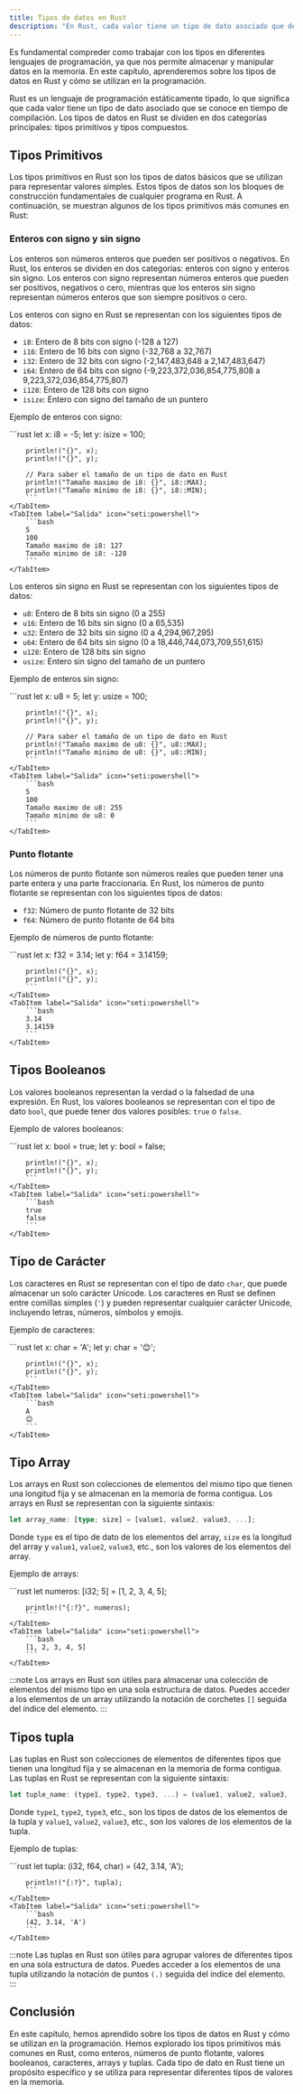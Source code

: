 ```yaml
---
title: Tipos de datos en Rust
description: "En Rust, cada valor tiene un tipo de dato asociado que define cómo se almacena y se manipula en la memoria. Los tipos de datos en Rust se dividen en dos categorías principales: tipos primitivos y tipos compuestos."
---
```



Es fundamental compreder como trabajar con los tipos en diferentes lenguajes de programación, ya que nos permite almacenar y manipular datos en la memoria. En este capítulo, aprenderemos sobre los tipos de datos en Rust y cómo se utilizan en la programación.

Rust es un lenguaje de programación estáticamente tipado, lo que significa que cada valor tiene un tipo de dato asociado que se conoce en tiempo de compilación. Los tipos de datos en Rust se dividen en dos categorías principales: tipos primitivos y tipos compuestos.

## Tipos Primitivos

Los tipos primitivos en Rust son los tipos de datos básicos que se utilizan para representar valores simples. Estos tipos de datos son los bloques de construcción fundamentales de cualquier programa en Rust. A continuación, se muestran algunos de los tipos primitivos más comunes en Rust:

### Enteros con signo y sin signo

Los enteros son números enteros que pueden ser positivos o negativos. En Rust, los enteros se dividen en dos categorías: enteros con signo y enteros sin signo. Los enteros con signo representan números enteros que pueden ser positivos, negativos o cero, mientras que los enteros sin signo representan números enteros que son siempre positivos o cero.

Los enteros con signo en Rust se representan con los siguientes tipos de datos:

- `i8`: Entero de 8 bits con signo (-128 a 127)
- `i16`: Entero de 16 bits con signo (-32,768 a 32,767)
- `i32`: Entero de 32 bits con signo (-2,147,483,648 a 2,147,483,647)
- `i64`: Entero de 64 bits con signo (-9,223,372,036,854,775,808 a 9,223,372,036,854,775,807)
- `i128`: Entero de 128 bits con signo
- `isize`: Entero con signo del tamaño de un puntero

Ejemplo de enteros con signo:

<Tabs>  
    <TabItem label="Código" icon="seti:rust">
        ```rust
        let x: i8 = -5;
        let y: isize = 100;

        println!("{}", x);
        println!("{}", y);

        // Para saber el tamaño de un tipo de dato en Rust
        println!("Tamaño maximo de i8: {}", i8::MAX);
        println!("Tamaño minimo de i8: {}", i8::MIN);
        ```
    </TabItem>
    <TabItem label="Salida" icon="seti:powershell">
        ```bash
        5
        100
        Tamaño maximo de i8: 127
        Tamaño minimo de i8: -128
        ```
    </TabItem>
</Tabs>

Los enteros sin signo en Rust se representan con los siguientes tipos de datos:

- `u8`: Entero de 8 bits sin signo (0 a 255)
- `u16`: Entero de 16 bits sin signo (0 a 65,535)
- `u32`: Entero de 32 bits sin signo (0 a 4,294,967,295)
- `u64`: Entero de 64 bits sin signo (0 a 18,446,744,073,709,551,615)
- `u128`: Entero de 128 bits sin signo
- `usize`: Entero sin signo del tamaño de un puntero

Ejemplo de enteros sin signo:

<Tabs>  
    <TabItem label="Código" icon="seti:rust">
        ```rust
        let x: u8 = 5;
        let y: usize = 100;

        println!("{}", x);
        println!("{}", y);

        // Para saber el tamaño de un tipo de dato en Rust
        println!("Tamaño maximo de u8: {}", u8::MAX);
        println!("Tamaño minimo de u8: {}", u8::MIN);
        ```
    </TabItem>
    <TabItem label="Salida" icon="seti:powershell">
        ```bash
        5
        100
        Tamaño maximo de u8: 255
        Tamaño minimo de u8: 0
        ```
    </TabItem>
</Tabs>

### Punto flotante

Los números de punto flotante son números reales que pueden tener una parte entera y una parte fraccionaria. En Rust, los números de punto flotante se representan con los siguientes tipos de datos:

- `f32`: Número de punto flotante de 32 bits
- `f64`: Número de punto flotante de 64 bits 

Ejemplo de números de punto flotante:

<Tabs>  
    <TabItem label="Código" icon="seti:rust">
        ```rust
        let x: f32 = 3.14;
        let y: f64 = 3.14159;

        println!("{}", x);
        println!("{}", y);
        ```
    </TabItem>
    <TabItem label="Salida" icon="seti:powershell">
        ```bash
        3.14
        3.14159
        ```
    </TabItem>
</Tabs>

## Tipos Booleanos

Los valores booleanos representan la verdad o la falsedad de una expresión. En Rust, los valores booleanos se representan con el tipo de dato `bool`, que puede tener dos valores posibles: `true` o `false`.

Ejemplo de valores booleanos:

<Tabs>  
    <TabItem label="Código" icon="seti:rust">
        ```rust
        let x: bool = true;
        let y: bool = false;

        println!("{}", x);
        println!("{}", y);
        ```
    </TabItem>
    <TabItem label="Salida" icon="seti:powershell">
        ```bash
        true
        false
        ```
    </TabItem>
</Tabs>

## Tipo de Carácter

Los caracteres en Rust se representan con el tipo de dato `char`, que puede almacenar un solo carácter Unicode. Los caracteres en Rust se definen entre comillas simples (`'`) y pueden representar cualquier carácter Unicode, incluyendo letras, números, símbolos y emojis.

Ejemplo de caracteres: 

<Tabs>  
    <TabItem label="Código" icon="seti:rust">
        ```rust
        let x: char = 'A';
        let y: char = '😊';

        println!("{}", x);
        println!("{}", y);
        ```
    </TabItem>
    <TabItem label="Salida" icon="seti:powershell">
        ```bash
        A
        😊
        ```
    </TabItem>
</Tabs>

## Tipo Array

Los arrays en Rust son colecciones de elementos del mismo tipo que tienen una longitud fija y se almacenan en la memoria de forma contigua. Los arrays en Rust se representan con la siguiente sintaxis:

```rust
let array_name: [type; size] = [value1, value2, value3, ...];
```

Donde `type` es el tipo de dato de los elementos del array, `size` es la longitud del array y `value1`, `value2`, `value3`, etc., son los valores de los elementos del array.

Ejemplo de arrays:

<Tabs>  
    <TabItem label="Código" icon="seti:rust">
        ```rust
        let numeros: [i32; 5] = [1, 2, 3, 4, 5];

        println!("{:?}", numeros);
        ```
    </TabItem>
    <TabItem label="Salida" icon="seti:powershell">
        ```bash
        [1, 2, 3, 4, 5]
        ```
    </TabItem>
</Tabs>

:::note
Los arrays en Rust son útiles para almacenar una colección de elementos del mismo tipo en una sola estructura de datos. Puedes acceder a los elementos de un array utilizando la notación de corchetes `[]` seguida del índice del elemento.
:::

## Tipos tupla

Las tuplas en Rust son colecciones de elementos de diferentes tipos que tienen una longitud fija y se almacenan en la memoria de forma contigua. Las tuplas en Rust se representan con la siguiente sintaxis:

```rust
let tuple_name: (type1, type2, type3, ...) = (value1, value2, value3, ...);
```

Donde `type1`, `type2`, `type3`, etc., son los tipos de datos de los elementos de la tupla y `value1`, `value2`, `value3`, etc., son los valores de los elementos de la tupla.

Ejemplo de tuplas:

<Tabs>  
    <TabItem label="Código" icon="seti:rust">
        ```rust
        let tupla: (i32, f64, char) = (42, 3.14, 'A');

        println!("{:?}", tupla);
        ```
    </TabItem>
    <TabItem label="Salida" icon="seti:powershell">
        ```bash
        (42, 3.14, 'A')
        ```
    </TabItem>
</Tabs>

:::note
Las tuplas en Rust son útiles para agrupar valores de diferentes tipos en una sola estructura de datos. Puedes acceder a los elementos de una tupla utilizando la notación de puntos `(.)` seguida del índice del elemento.
:::


## Conclusión

En este capítulo, hemos aprendido sobre los tipos de datos en Rust y cómo se utilizan en la programación. Hemos explorado los tipos primitivos más comunes en Rust, como enteros, números de punto flotante, valores booleanos, caracteres, arrays y tuplas. Cada tipo de dato en Rust tiene un propósito específico y se utiliza para representar diferentes tipos de valores en la memoria.

